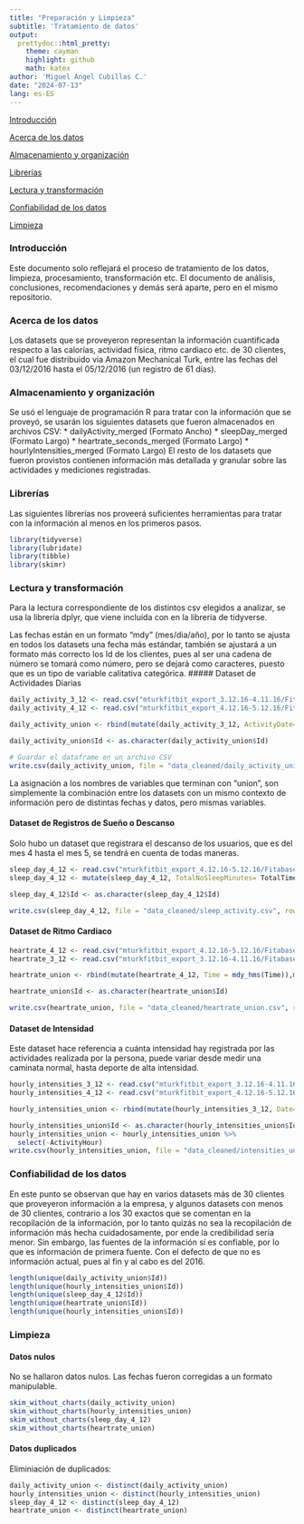 ---
title: "Preparación y Limpieza"
subtitle: 'Tratamiento de datos'
output:
  prettydoc::html_pretty:
    theme: cayman
    highlight: github
    math: katex
author: 'Miguel Angel Cubillas C.'
date: "2024-07-13"
lang: es-ES
---
[Introducción]
  
[Acerca de los datos]

[Almacenamiento y organización]

[Librerías]

[Lectura y transformación]

[Confiabilidad de los datos]

[Limpieza]

### Introducción
Este documento solo reflejará el proceso de tratamiento de los datos, limpieza, procesamiento, transformación etc. El documento de análisis, conclusiones, recomendaciones y demás será aparte, pero en el mismo repositorio.

### Acerca de los datos
Los datasets que se proveyeron representan la información cuantificada respecto a las calorías, actividad física, ritmo cardiaco etc. de 30 clientes, el cual fue distribuido via Amazon Mechanical Turk, entre las fechas del 03/12/2016 hasta el 05/12/2016 (un registro de 61 días).

### Almacenamiento y organización
Se usó el lenguaje de programación R para tratar con la información que se proveyó, se usarán los siguientes datasets que fueron almacenados en archivos CSV:
  * dailyActivity_merged (Formato Ancho)
  * sleepDay_merged (Formato Largo)
  * heartrate_seconds_merged (Formato Largo)
  * hourlyIntensities_merged (Formato Largo)
El resto de los datasets que fueron provistos contienen información más detallada y granular sobre las actividades y mediciones registradas.

### Librerías
Las siguientes librerías nos proveerá suficientes herramientas para tratar con la información al menos en los primeros pasos.
```{r Librerías, setup, message=FALSE,warning=FALSE}
library(tidyverse)
library(lubridate)
library(tibble)
library(skimr)
```
### Lectura y transformación
Para la lectura correspondiente de los distintos csv elegidos a analizar, se usa la librería dplyr, que viene incluida con en la librería de tidyverse. 

Las fechas están en un formato "mdy" (mes/dia/año), por lo tanto se ajusta en todos los datasets una fecha más estándar, también se ajustará a un formato más correcto los Id de los clientes, pues al ser una cadena de número se tomará como número, pero se dejará como caracteres, puesto que es un tipo de variable calitativa categórica. 
##### Dataset de Actividades Diarias
```{r Actividades diarias}
daily_activity_3_12 <- read.csv("mturkfitbit_export_3.12.16-4.11.16/Fitabase Data 3.12.16-4.11.16/dailyActivity_merged.csv")
daily_activity_4_12 <- read.csv("mturkfitbit_export_4.12.16-5.12.16/Fitabase Data 4.12.16-5.12.16/dailyActivity_merged.csv")

daily_activity_union <- rbind(mutate(daily_activity_3_12, ActivityDate=mdy(ActivityDate)), mutate(daily_activity_4_12, ActivityDate=mdy(ActivityDate)))

daily_activity_union$Id <- as.character(daily_activity_union$Id)

# Guardar el dataframe en un archivo CSV
write.csv(daily_activity_union, file = "data_cleaned/daily_activity_union.csv", row.names = FALSE)

```
La asignación a los nombres de variables que terminan con "union", son simplemente la combinación entre los datasets con un mismo contexto de información pero de distintas fechas y datos, pero mismas variables. 


#### Dataset de Registros de Sueño o Descanso
Solo hubo un dataset que registrara el descanso de los usuarios, que es del mes 4 hasta el mes 5, se tendrá en cuenta de todas maneras.
```{r Registro de descanso}
sleep_day_4_12 <- read.csv("mturkfitbit_export_4.12.16-5.12.16/Fitabase Data 4.12.16-5.12.16/sleepDay_merged.csv")
sleep_day_4_12 <- mutate(sleep_day_4_12, TotalNoSleepMinutes= TotalTimeInBed-TotalMinutesAsleep, SleepDay= mdy_hms(SleepDay))

sleep_day_4_12$Id <- as.character(sleep_day_4_12$Id)

write.csv(sleep_day_4_12, file = "data_cleaned/sleep_activity.csv", row.names = FALSE)
```

#### Dataset de Ritmo Cardiaco
```{r Ritmo Cardiaco}
heartrate_4_12 <- read.csv("mturkfitbit_export_4.12.16-5.12.16/Fitabase Data 4.12.16-5.12.16/heartrate_seconds_merged.csv")
heartrate_3_12 <- read.csv("mturkfitbit_export_3.12.16-4.11.16/Fitabase Data 3.12.16-4.11.16/heartrate_seconds_merged.csv")

heartrate_union <- rbind(mutate(heartrate_4_12, Time = mdy_hms(Time)),mutate(heartrate_3_12, Time = mdy_hms(Time)))

heartrate_union$Id <- as.character(heartrate_union$Id)

write.csv(heartrate_union, file = "data_cleaned/heartrate_union.csv", row.names = FALSE)


```

#### Dataset de Intensidad
Este dataset hace referencia a cuánta intensidad hay registrada por las actividades realizada por la persona, puede variar desde medir una caminata normal, hasta deporte de alta intensidad.
```{r Registro de Intensidad}
hourly_intensities_3_12 <- read.csv("mturkfitbit_export_3.12.16-4.11.16/Fitabase Data 3.12.16-4.11.16/hourlyIntensities_merged.csv")
hourly_intensities_4_12 <- read.csv("mturkfitbit_export_4.12.16-5.12.16/Fitabase Data 4.12.16-5.12.16/hourlyIntensities_merged.csv")

hourly_intensities_union <- rbind(mutate(hourly_intensities_3_12, Date=mdy_hms(ActivityHour)),mutate(hourly_intensities_4_12, Date=mdy_hms(ActivityHour)))

hourly_intensities_union$Id <- as.character(hourly_intensities_union$Id)
hourly_intensities_union <- hourly_intensities_union %>% 
  select(-ActivityHour)
write.csv(hourly_intensities_union, file = "data_cleaned/intensities_union.csv", row.names = FALSE)

```
### Confiabilidad de los datos
En este punto se observan que hay en varios datasets más de 30 clientes que proveyeron información a la empresa, y algunos datasets con menos de 30 clientes, contrario a los 30 exactos que se comentan en la recopilación de la información, por lo tanto quizás no sea la recopilación de información más hecha cuidadosamente, por ende la credibilidad sería menor.
Sin embargo, las fuentes de la información sí es confiable, por lo que es información de primera fuente. Con el defecto de que no es información actual, pues al fin y al cabo es del 2016.
```{r Validación de Usuarios}
length(unique(daily_activity_union$Id))
length(unique(hourly_intensities_union$Id))
length(unique(sleep_day_4_12$Id))
length(unique(heartrate_union$Id))
length(unique(hourly_intensities_union$Id))
```
### Limpieza
#### Datos nulos
No se hallaron datos nulos. Las fechas fueron corregidas a un formato manipulable.
```{r Datos Nulos, setup, message=FALSE ,warning=FALSE, results='hide'}
skim_without_charts(daily_activity_union)
skim_without_charts(hourly_intensities_union)
skim_without_charts(sleep_day_4_12)
skim_without_charts(heartrate_union)

```
#### Datos duplicados
Eliminiación de duplicados:
```{r Duplicados, setup, message=FALSE ,warning=FALSE, results='hide'}
daily_activity_union <- distinct(daily_activity_union)
hourly_intensities_union <- distinct(hourly_intensities_union)
sleep_day_4_12 <- distinct(sleep_day_4_12)
heartrate_union <- distinct(heartrate_union)

```

















